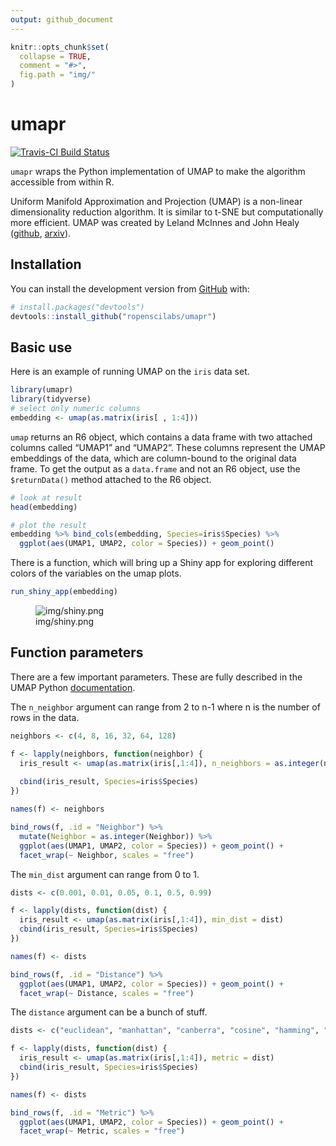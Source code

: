 ```yaml
---
output: github_document
---
```


<!-- README.md is generated from README.Rmd. Please edit that file -->

```r
knitr::opts_chunk$set(
  collapse = TRUE,
  comment = "#>",
  fig.path = "img/"
)
```

# umapr

[![Travis-CI Build Status](https://travis-ci.org/ropenscilabs/umapr.svg?branch=master)](https://travis-ci.org/ropenscilabs/umapr)

`umapr` wraps the Python implementation of UMAP to make the algorithm accessible from within R. 

Uniform Manifold Approximation and Projection (UMAP) is a non-linear dimensionality reduction algorithm. It is similar to t-SNE but computationally more efficient. UMAP was created by Leland McInnes and John Healy ([github](https://github.com/lmcinnes/umap), [arxiv](https://arxiv.org/abs/1802.03426)). 

## Installation

You can install the development version from [GitHub](https://github.com/) with:

``` r
# install.packages("devtools")
devtools::install_github("ropenscilabs/umapr")
```

## Basic use

Here is an example of running UMAP on the `iris` data set. 

```r
library(umapr)
library(tidyverse)
# select only numeric columns
embedding <- umap(as.matrix(iris[ , 1:4]))
```

`umap` returns an R6 object, which contains a data frame with two attached columns called "UMAP1" and "UMAP2". These columns represent the UMAP embeddings of the data, which are column-bound to the original data frame. To get the output as a `data.frame` and not an R6 object, use the `$returnData()` method attached to the R6 object.

```r
# look at result
head(embedding)

# plot the result
embedding %>% bind_cols(embedding, Species=iris$Species) %>%
  ggplot(aes(UMAP1, UMAP2, color = Species)) + geom_point()
```

There is a function, which will bring up a Shiny app for exploring different colors of the variables on the umap plots.

```r
run_shiny_app(embedding)
```

![img/shiny.png](Shiny App for viewing results)

## Function parameters

There are a few important parameters. These are fully described in the UMAP Python [documentation](https://github.com/lmcinnes/umap/blob/bf1c3e5c89ea393c9de10bd66c5e3d9bc30588ee/notebooks/UMAP%20usage%20and%20parameters.ipynb). 

The `n_neighbor` argument can range from 2 to n-1 where n is the number of rows in the data.
 
```r
neighbors <- c(4, 8, 16, 32, 64, 128)

f <- lapply(neighbors, function(neighbor) {
  iris_result <- umap(as.matrix(iris[,1:4]), n_neighbors = as.integer(neighbor))
 
  cbind(iris_result, Species=iris$Species)
})

names(f) <- neighbors

bind_rows(f, .id = "Neighbor") %>% 
  mutate(Neighbor = as.integer(Neighbor)) %>% 
  ggplot(aes(UMAP1, UMAP2, color = Species)) + geom_point() + 
  facet_wrap(~ Neighbor, scales = "free")
```

The `min_dist` argument can range from 0 to 1. 

```r
dists <- c(0.001, 0.01, 0.05, 0.1, 0.5, 0.99)

f <- lapply(dists, function(dist) {
  iris_result <- umap(as.matrix(iris[,1:4]), min_dist = dist)
  cbind(iris_result, Species=iris$Species)
})

names(f) <- dists

bind_rows(f, .id = "Distance") %>% 
  ggplot(aes(UMAP1, UMAP2, color = Species)) + geom_point() + 
  facet_wrap(~ Distance, scales = "free")
```

The `distance` argument can be a bunch of stuff. 

```r
dists <- c("euclidean", "manhattan", "canberra", "cosine", "hamming", "dice")

f <- lapply(dists, function(dist) {
  iris_result <- umap(as.matrix(iris[,1:4]), metric = dist)
  cbind(iris_result, Species=iris$Species)
})

names(f) <- dists

bind_rows(f, .id = "Metric") %>% 
  ggplot(aes(UMAP1, UMAP2, color = Species)) + geom_point() + 
  facet_wrap(~ Metric, scales = "free")
```
